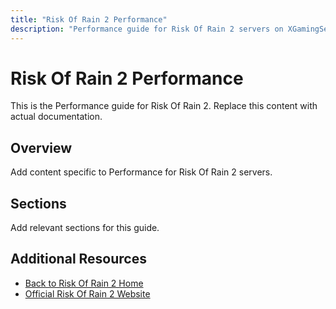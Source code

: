 ```yaml
---
title: "Risk Of Rain 2 Performance"
description: "Performance guide for Risk Of Rain 2 servers on XGamingServer"
---
```


# Risk Of Rain 2 Performance

This is the Performance guide for Risk Of Rain 2. Replace this content with actual documentation.

## Overview

Add content specific to Performance for Risk Of Rain 2 servers.

## Sections

Add relevant sections for this guide.

## Additional Resources

- [Back to Risk Of Rain 2 Home](./index)
- [Official Risk Of Rain 2 Website](https://example.com)
